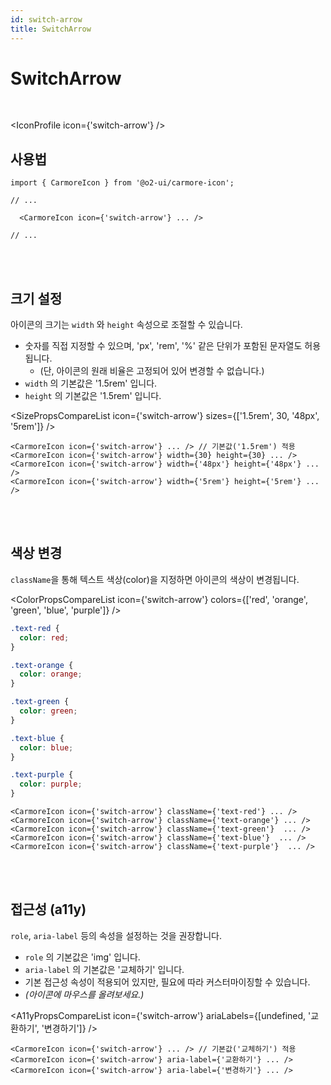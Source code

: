```yaml
---
id: switch-arrow
title: SwitchArrow
---
```




# SwitchArrow

<br />

<IconProfile icon={'switch-arrow'} />

## 사용법

```tsx
import { CarmoreIcon } from '@o2-ui/carmore-icon';

// ...

  <CarmoreIcon icon={'switch-arrow'} ... />

// ...
```

<br />
<br />

## 크기 설정

아이콘의 크기는 `width` 와 `height` 속성으로 조절할 수 있습니다.

- 숫자를 직접 지정할 수 있으며, 'px', 'rem', '%' 같은 단위가 포함된 문자열도 허용됩니다.
  - (단, 아이콘의 원래 비율은 고정되어 있어 변경할 수 없습니다.)
- `width` 의 기본값은 '1.5rem' 입니다.
- `height` 의 기본값은 '1.5rem' 입니다.

<SizePropsCompareList icon={'switch-arrow'} sizes={['1.5rem', 30, '48px', '5rem']} />

```tsx
<CarmoreIcon icon={'switch-arrow'} ... /> // 기본값('1.5rem') 적용
<CarmoreIcon icon={'switch-arrow'} width={30} height={30} ... />
<CarmoreIcon icon={'switch-arrow'} width={'48px'} height={'48px'} ... />
<CarmoreIcon icon={'switch-arrow'} width={'5rem'} height={'5rem'} ... />
```

<br />
<br />

## 색상 변경

`className`을 통해 텍스트 색상(color)을 지정하면 아이콘의 색상이 변경됩니다.

<ColorPropsCompareList icon={'switch-arrow'} colors={['red', 'orange', 'green', 'blue', 'purple']} />

```css
.text-red {
  color: red;
}

.text-orange {
  color: orange;
}

.text-green {
  color: green;
}

.text-blue {
  color: blue;
}

.text-purple {
  color: purple;
}
```

```tsx
<CarmoreIcon icon={'switch-arrow'} className={'text-red'} ... />
<CarmoreIcon icon={'switch-arrow'} className={'text-orange'} ... />
<CarmoreIcon icon={'switch-arrow'} className={'text-green'}  ... />
<CarmoreIcon icon={'switch-arrow'} className={'text-blue'}  ... />
<CarmoreIcon icon={'switch-arrow'} className={'text-purple'}  ... />
```

<br />
<br />

## 접근성 (a11y)

`role`, `aria-label` 등의 속성을 설정하는 것을 권장합니다.

- `role` 의 기본값은 'img' 입니다.
- `aria-label` 의 기본값은 '교체하기' 입니다.
- 기본 접근성 속성이 적용되어 있지만, 필요에 따라 커스터마이징할 수 있습니다.
- _(아이콘에 마우스를 올려보세요.)_

<A11yPropsCompareList icon={'switch-arrow'} ariaLabels={[undefined, '교환하기', '변경하기']} />

```tsx
<CarmoreIcon icon={'switch-arrow'} ... /> // 기본값('교체하기') 적용
<CarmoreIcon icon={'switch-arrow'} aria-label={'교환하기'} ... />
<CarmoreIcon icon={'switch-arrow'} aria-label={'변경하기'} ... />
```
